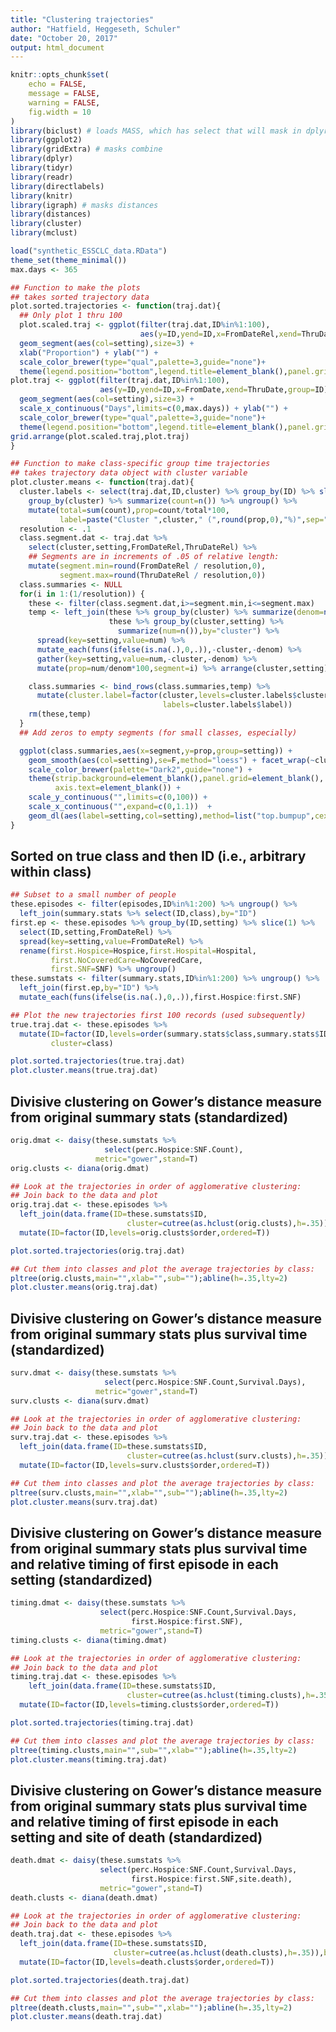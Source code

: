 ```yaml
---
title: "Clustering trajectories"
author: "Hatfield, Heggeseth, Schuler"
date: "October 20, 2017"
output: html_document
---
```


```r
knitr::opts_chunk$set(
	echo = FALSE,
	message = FALSE,
	warning = FALSE,
	fig.width = 10
)
library(biclust) # loads MASS, which has select that will mask in dplyr
library(ggplot2)
library(gridExtra) # masks combine
library(dplyr)
library(tidyr) 
library(readr)
library(directlabels)
library(knitr)
library(igraph) # masks distances
library(distances)
library(cluster)
library(mclust)

load("synthetic_ESSCLC_data.RData")
theme_set(theme_minimal())
max.days <- 365

## Function to make the plots
## takes sorted trajectory data
plot.sorted.trajectories <- function(traj.dat){
  ## Only plot 1 thru 100
  plot.scaled.traj <- ggplot(filter(traj.dat,ID%in%1:100),
                             aes(y=ID,yend=ID,x=FromDateRel,xend=ThruDateRel,group=ID)) +
  geom_segment(aes(col=setting),size=3) +
  xlab("Proportion") + ylab("") +
  scale_color_brewer(type="qual",palette=3,guide="none")+
  theme(legend.position="bottom",legend.title=element_blank(),panel.grid=element_blank(),axis.text.x=element_text(angle=90)) + coord_flip()
plot.traj <- ggplot(filter(traj.dat,ID%in%1:100),
                    aes(y=ID,yend=ID,x=FromDate,xend=ThruDate,group=ID)) +
  geom_segment(aes(col=setting),size=3) +
  scale_x_continuous("Days",limits=c(0,max.days)) + ylab("") +
  scale_color_brewer(type="qual",palette=3,guide="none")+
  theme(legend.position="bottom",legend.title=element_blank(),panel.grid=element_blank(),axis.text.x=element_text(angle=90)) + coord_flip()
grid.arrange(plot.scaled.traj,plot.traj)
}

## Function to make class-specific group time trajectories
## takes trajectory data object with cluster variable
plot.cluster.means <- function(traj.dat){
  cluster.labels <- select(traj.dat,ID,cluster) %>% group_by(ID) %>% slice(1) %>% 
    group_by(cluster) %>% summarize(count=n()) %>% ungroup() %>% 
    mutate(total=sum(count),prop=count/total*100,
           label=paste("Cluster ",cluster," (",round(prop,0),"%)",sep=""))
  resolution <- .1
  class.segment.dat <- traj.dat %>%
    select(cluster,setting,FromDateRel,ThruDateRel) %>%
    ## Segments are in increments of .05 of relative length:
    mutate(segment.min=round(FromDateRel / resolution,0),
           segment.max=round(ThruDateRel / resolution,0))
  class.summaries <- NULL
  for(i in 1:(1/resolution)) {
    these <- filter(class.segment.dat,i>=segment.min,i<=segment.max)
    temp <- left_join(these %>% group_by(cluster) %>% summarize(denom=n()),
                      these %>% group_by(cluster,setting) %>%
                        summarize(num=n()),by="cluster") %>%
      spread(key=setting,value=num) %>% 
      mutate_each(funs(ifelse(is.na(.),0,.)),-cluster,-denom) %>%
      gather(key=setting,value=num,-cluster,-denom) %>%
      mutate(prop=num/denom*100,segment=i) %>% arrange(cluster,setting)

    class.summaries <- bind_rows(class.summaries,temp) %>%
      mutate(cluster.label=factor(cluster,levels=cluster.labels$cluster,
                                  labels=cluster.labels$label))
    rm(these,temp)
  }
  ## Add zeros to empty segments (for small classes, especially)

  ggplot(class.summaries,aes(x=segment,y=prop,group=setting)) + 
    geom_smooth(aes(col=setting),se=F,method="loess") + facet_wrap(~cluster.label) +
    scale_color_brewer(palette="Dark2",guide="none") +
    theme(strip.background=element_blank(),panel.grid=element_blank(),
          axis.text=element_blank()) +
    scale_y_continuous("",limits=c(0,100)) + 
    scale_x_continuous("",expand=c(0,1.1))  +
    geom_dl(aes(label=setting,col=setting),method=list("top.bumpup",cex=.8,hjust=.5))
}
```

## Sorted on true class and then ID (i.e., arbitrary within class)
```r
## Subset to a small number of people
these.episodes <- filter(episodes,ID%in%1:200) %>% ungroup() %>%
  left_join(summary.stats %>% select(ID,class),by="ID")
first.ep <- these.episodes %>% group_by(ID,setting) %>% slice(1) %>%
  select(ID,setting,FromDateRel) %>%
  spread(key=setting,value=FromDateRel) %>%
  rename(first.Hospice=Hospice,first.Hospital=Hospital,
         first.NoCoveredCare=NoCoveredCare,
         first.SNF=SNF) %>% ungroup()
these.sumstats <- filter(summary.stats,ID%in%1:200) %>% ungroup() %>%
  left_join(first.ep,by="ID") %>%
  mutate_each(funs(ifelse(is.na(.),0,.)),first.Hospice:first.SNF)

## Plot the new trajectories first 100 records (used subsequently)
true.traj.dat <- these.episodes %>%
  mutate(ID=factor(ID,levels=order(summary.stats$class,summary.stats$ID)),
         cluster=class)

plot.sorted.trajectories(true.traj.dat)
plot.cluster.means(true.traj.dat)
```

## Divisive clustering on Gower's distance measure from original summary stats (standardized)
```r
orig.dmat <- daisy(these.sumstats %>%
                     select(perc.Hospice:SNF.Count),
                   metric="gower",stand=T)
orig.clusts <- diana(orig.dmat)

## Look at the trajectories in order of agglomerative clustering:
## Join back to the data and plot
orig.traj.dat <- these.episodes %>%
  left_join(data.frame(ID=these.sumstats$ID,
                          cluster=cutree(as.hclust(orig.clusts),h=.35)),by="ID") %>%
  mutate(ID=factor(ID,levels=orig.clusts$order,ordered=T))

plot.sorted.trajectories(orig.traj.dat)

## Cut them into classes and plot the average trajectories by class:
pltree(orig.clusts,main="",xlab="",sub="");abline(h=.35,lty=2)
plot.cluster.means(orig.traj.dat)
```

## Divisive clustering on Gower's distance measure from original summary stats plus survival time (standardized)
```r
surv.dmat <- daisy(these.sumstats %>%
                     select(perc.Hospice:SNF.Count,Survival.Days),
                   metric="gower",stand=T)
surv.clusts <- diana(surv.dmat)

## Look at the trajectories in order of agglomerative clustering:
## Join back to the data and plot
surv.traj.dat <- these.episodes %>%
  left_join(data.frame(ID=these.sumstats$ID,
                          cluster=cutree(as.hclust(surv.clusts),h=.35)),by="ID") %>%
  mutate(ID=factor(ID,levels=surv.clusts$order,ordered=T))

## Cut them into classes and plot the average trajectories by class:
pltree(surv.clusts,main="",xlab="",sub="");abline(h=.35,lty=2)
plot.cluster.means(surv.traj.dat)
```

## Divisive clustering on Gower's distance measure from original summary stats plus survival time and relative timing of first episode in each setting (standardized)
```r
timing.dmat <- daisy(these.sumstats %>%
                    select(perc.Hospice:SNF.Count,Survival.Days,
                           first.Hospice:first.SNF),
                    metric="gower",stand=T)
timing.clusts <- diana(timing.dmat)

## Look at the trajectories in order of agglomerative clustering:
## Join back to the data and plot
timing.traj.dat <- these.episodes %>%
    left_join(data.frame(ID=these.sumstats$ID,
                          cluster=cutree(as.hclust(timing.clusts),h=.35)),by="ID") %>%
  mutate(ID=factor(ID,levels=timing.clusts$order,ordered=T))

plot.sorted.trajectories(timing.traj.dat)

## Cut them into classes and plot the average trajectories by class:
pltree(timing.clusts,main="",sub="",xlab="");abline(h=.35,lty=2)
plot.cluster.means(timing.traj.dat)
```

## Divisive clustering on Gower's distance measure from original summary stats plus survival time and relative timing of first episode in each setting and site of death (standardized)
```r
death.dmat <- daisy(these.sumstats %>%
                    select(perc.Hospice:SNF.Count,Survival.Days,
                           first.Hospice:first.SNF,site.death),
                    metric="gower",stand=T)
death.clusts <- diana(death.dmat)

## Look at the trajectories in order of agglomerative clustering:
## Join back to the data and plot
death.traj.dat <- these.episodes %>%
  left_join(data.frame(ID=these.sumstats$ID,
                       cluster=cutree(as.hclust(death.clusts),h=.35)),by="ID") %>%
  mutate(ID=factor(ID,levels=death.clusts$order,ordered=T))

plot.sorted.trajectories(death.traj.dat)

## Cut them into classes and plot the average trajectories by class:
pltree(death.clusts,main="",sub="",xlab="");abline(h=.35,lty=2)
plot.cluster.means(death.traj.dat)
```

